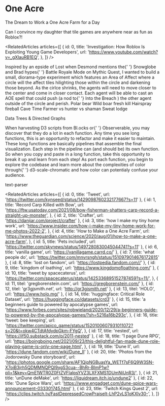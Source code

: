 
<Meta title="missions/one acre" />

# One Acre

<Subtitle>The Dream to Work a One Acre Farm for a Day</Subtitle>

<Paragraph>Can I convince my daughter that tile games are anywhere near as fun as Roblox?!</Paragraph>

<RelatedArticles
  articles={[
    {
      id: 0,
      title: 'Investigation: How Roblox Is Exploiting Young Game Developers',
      url: 'https://www.youtube.com/watch?v=_gXlauRB1EQ',
    },
  ]}
/>

<Paragraph>
  Inspired by an epside of Lost when Desmond mentions the{' '}
  <Link url="https://lostpedia.fandom.com/wiki/Snowglobe">Snowglobe</Link> and Brad hypes{' '}
  <Link url="https://mythic-quest.fandom.com/wiki/Battle_Royale_mode">Battle Royale Mode</Link> on Mythic Quest, I
  wanted to build a small, diorama-type experiment which features an Area of Affect where a circle will the affect tiles
  hilighting those within the circle and darkening those beyond.
</Paragraph>
<Paragraph>
  As the cirlce shrinks, the agents will need to move closer to the center and come in closer contact. Each agent will
  be able to cast an AOE spell that could push (a nod to{' '}
  <Link url="https://www.polygon.com/2018/2/26/17053646/into-the-breach-preview-impressions-difficulty-ftl-roguelike-pc">
    Into the Breach
  </Link>
  ) the other agent outside of the circle and perish.
</Paragraph>

<List>
  <ListItem>Polar bear</ListItem>
  <ListItem>Wild boar fresh kill</ListItem>
  <ListItem>Hairspray fireball</ListItem>
  <ListItem>Cave</ListItem>
  <ListItem>Time</ListItem>
  <ListItem>Farmer vs hunter vs shaman</ListItem>
  <ListItem>Sweat lodge</ListItem>
</List>

<Subtitle>Data Trees & Directed Graphs</Subtitle>

<Paragraph>
  When harvesting D3 scripts from <Link url="https://bl.ocks.org/">Bl.ocks</Link> or{' '}
  <Link url="https://observablehq.com/">Observerable</Link>, you may discover that they do a lot in each function. Any
  time you see long functions, this is an opportunity to refactor and make it easier to maintain. These long functions
  are basically pipelines that assemble the final visualization.
</Paragraph>

<Paragraph>
  Each step in the pipeline can (and should be) its own function. So when you copy and paste in a long function, take
  this opportunity to break it up and learn from each step!
</Paragraph>

<Paragraph>
  As port each function, you begin to explore the codebase and learn more about the complexities of color through{' '}
  <Link url="https://github.com/d3/d3-scale-chromatic">d3-scale-chromatic</Link> and how color can potentialy confuse
  your audience.
</Paragraph>

<Subtitle>text-parser</Subtitle>

<RelatedArticles
  articles={[
    { id: 0, title: 'Tweet', url: 'https://twitter.com/kynseed/status/1429098760232177667?s=11' },
    {
      id: 1,
      title: 'Record Carp Killed with Bow',
      url: 'https://ftw.usatoday.com/2021/08/bow-fisherman-shatters-carp-record-a-straight-up-monster',
    },
    { id: 2, title: 'Crafter', url: 'https://danijar.com/project/crafter' },
    {
      id: 3,
      title: 'how I make my tiny home work',
      url: 'https://www.insider.com/how-i-make-my-tiny-home-work-for-me-photos-2022-2',
    },
    {
      id: 4,
      title: 'How to Make a One Acre Farm',
      url: 'https://www.theguardian.com/science/2020/aug/01/how-to-make-a-one-acre-farm',
    },
    { id: 5, title: 'Pets included', url: 'https://twitter.com/skynews/status/1497280830045044741?s=11' },
    { id: 6, title: 'vanilla game', url: 'https://vanillagame.carrd.co/' },
    { id: 7, title: 'what people do', url: 'https://twitter.com/mnvrsngh/status/1510979014676172815' },
    { id: 8, title: 'lost on fandom', url: 'https://lostpedia.fandom.com//' },
    { id: 9, title: 'kingdom of loathing', url: 'https://www.kingdomofloathing.com/' },
    {
      id: 10,
      title: 'tweet by spacecaterus',
      url: 'https://twitter.com/spacecaterus/status/1425336895152787459?s=11/',
    },
    { id: 11, titel: 'gregborenstein.com', url: 'https://gregborenstein.com/' },
    { id: 12, titel: 'gr3gjsmith.net', url: 'http://gr3gjsmith.net' },
    { id: 13, titel: 'HOLO', url: 'https://www.holo.mg/' },
    { id: 14, title: 'huggingface: Critical Role Dataset', url: 'https://huggingface.co/datasets/crd3' },
    {
      id: 15,
      title: 'a beginners guide to powered by apocalypse games',
      url: 'https://www.forbes.com/sites/robwieland/2020/12/29/a-beginners-guide-to-powered-by-the-apocalypse-games/?sh=5216a16b293c',
    },
    {
      id: 16,
      title: 'tweet: bee keeping',
      url: 'https://twitter.com/apico_game/status/1520100607931011072?s=20&t=okw4CTdtAfdydpGkm-FYgQ',
    },
    { id: 17, title: 'nested', url: 'https://if50.substack.com/p/2011-nested' },
    {
      id: 18,
      title: '1 page Dune RPG',
      url: 'https://boingboing.net/2021/09/23/this-delightful-fan-made-dune-role-playing-game-is-only-one-page.html',
    },
    { id: 19, title: 'Dune II', url: 'https://dune.fandom.com/wiki/Dune_II' },
    {
      id: 20,
      title: 'Photos from the Jodorowsky Dune storyboard',
      url: 'https://photos.google.com/share/AF1QipNGBuasYa_WETf7sF6Q9W3SN-X7oiB3jrh5QDMMNQPQl9xgS3cua--BhRr-BImP1w?pli=1&key=QmE1WTR0Z0FtZVFIalpsYVZ3LXFXMS1DUmNiUnR3/',
    },
    { id: 21, title: 'unDune deMake', url: 'https://liquidream.itch.io/undune2' },
    { id: 22, title: 'Dune Spice Wars', url: 'https://www.engadget.com/dune-spice-wars-announcement-033301745.html' },
    {
      id: 23,
      title: 'Twitch Kings Quest 2',
      url: 'https://clips.twitch.tv/FastDepressedCrowPraiseIt-LhP2vLS1oKXlv30-',
    },
  ]}
/>
